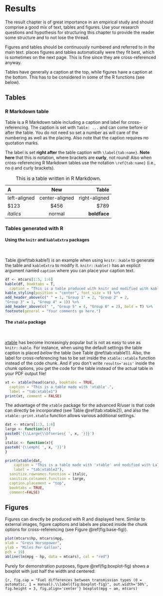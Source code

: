 # Results

The result chapter is of great importance in an empirical study and should comprise a good mix of text, tables and figures. Use your research questions and hypothesis for structuring this chapter to provide the reader some structure and to not lose the thread.

Figures and tables should be continuously numbered and referred to in the main text.  \LaTeX places figures and tables automatically were they fit best, which is sometimes on the next page. This is fine since they are cross-referenced anyway.
  
Tables have generally a caption at the top, while figures have a caption at the bottom. This has to be considered in some of the R functions (see below).


## Tables

### R Markdown table

Table \ref{tab:rmd_tab} is a R Markdown table including a caption and label for cross-referencing. The caption is set with `Table: ...` and can come before or after the table. You do not need so set a number as \LaTeX will care of the numbering as well as the placing. Also note that the caption requires no quotation marks. 

The label is set **right after** the table caption with `\label{tab:name}`. **Note here** that this is \LaTeX notation, where brackets are **curly**, not round! Also when cross-referencing R Markdown tables use the \LaTeX notation `\ref{tab:name}` (i.e., no `@` and curly brackets).

Table: This is a table written in R Markdown.\label{tab:rmd_tab}

| A            | New              | Table          |
|:-------------|:----------------:|---------------:|
|left-aligned  |center-aligned    |right-aligned   |
|$123          |$456              |$789            |
|*italics*     |normal            |**boldface**    |


### Tables generated with R

#### Using the `knitr` and  `kableExtra` packages

&nbsp; <!-- This creates vertical space and is the same than \vspace{12pt} for latex -->

Table \@ref(tab:kable1) is an example when using `knitr::kable` to generate the table and `kableExtra` to modify it. `knitr::kable()` has an explicit argument named `caption` where you can place your caption text.

```r
df <- mtcars[1:5, 1:6]
kable(df, booktabs = T, 
  caption = "This is a table produced with knitr and modified with kableextra.") %>%
kable_styling(position = "center", font_size = 9) %>%
add_header_above(c(" " = 1, "Group 1" = 2, "Group 2" = 2,
"Group 3" = 1, "Group 4" = 1)) %>%
add_header_above(c(" ", "Group 5" = 4, "Group 6" = 2), bold = T) %>%
footnote(general = "Your comments go here.")
```


#### The `xtable` package

&nbsp;

[xtable](https://cran.r-project.org/web/packages/xtable/vignettes/xtableGallery.pdf) has become increasingly popular but is not as easy to use as `knitr::kable`. For instance, when using the default settings the table caption is placed *below* the table (see Table \@ref(tab:xtable1)). Also, the label for cross-referencing has to be set inside the `xtable::xtable` function instead of the code chunk. And if you don't write `results='asis'` inside the chunk options, you get the \LaTeX code for the table instead of the actual table in your PDF output file!

```r
xt <- xtable(head(cars), booktabs = TRUE,
  caption = "This is a table made with 'xtable'.",
  label = "tab:xtable1")
print(xt, comment = FALSE)
```

The advantage of the `xtable` package for the advanced R/\LaTeX user is that \LaTeX code can directly be incorporated (see Table \@ref(tab:xtable2)), and also the `xtable::print.xtable` function allows various additional settings.

```r
dat <- mtcars[1:3, 1:6]
large <- function(x){
paste0('{\\Large{\\bfseries{ ', x, '}}}')
}
italic <- function(x){
paste0('{\\emph{ ', x, '}}')
}

print(xtable(dat,
    caption = "This is a table made with 'xtable' and modified with LaTeX Code and the print.xtable function.",
    label = "tab:xtable2"),
  sanitize.rownames.function = italic,
  sanitize.colnames.function = large,
  caption.placement = "top",
  booktabs = TRUE,
  comment=FALSE)
```


## Figures

Figures can directly be produced with R and displayed here. Similar to external images, figure captions and labels are placed inside the chunk options for cross-referencing (see Figure \@ref(fig:base-fig)).

```r
plot(mtcars$hp, mtcars$mpg,
xlab = "Gross Horsepower",
ylab = "Miles Per Gallon",
pch = 19)
abline(lm(mpg ~ hp, data = mtcars), col = "red")
```

Purely for demonstration purposes, figure \@ref(fig:boxplot-fig) shows a boxplot with just half the width and centered: 

```{r, fig.cap = "Fuel differences between transmission types (0 = automatic, 1 = manual).\\label{fig:boxplot-fig}", out.width='50%', fig.height = 3, fig.align='center'}
boxplot(mpg ~ am, mtcars)
```


